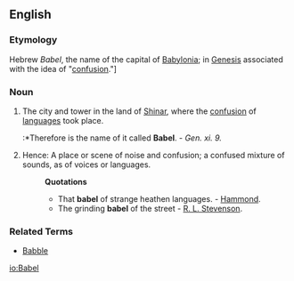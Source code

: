 ==English==

===Etymology===
Hebrew ''Babel'', the name of the capital of [[Babylonia]]; in [[Genesis]] associated with the idea of "[[confusion]]."]

===Noun===

#The city and tower in the land of [[Shinar]], where the [[confusion]] of [[language]]s took place.
#:*Therefore is the name of it called '''Babel'''. - ''Gen. xi. 9.''
#Hence: A place or scene of noise and confusion; a confused mixture of sounds, as of voices or languages.
#:'''Quotations'''
#:*That '''babel''' of strange heathen languages. - [[Hammond]].
#:*The grinding '''babel''' of the street - [[R. L. Stevenson]].

===Related Terms===
*[[Babble]]

[[io:Babel]]